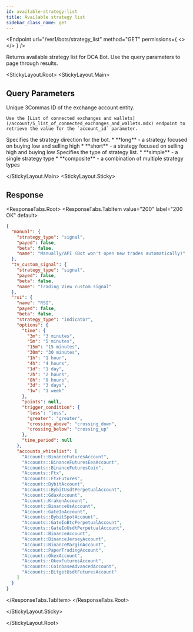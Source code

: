 ```yaml
---
id: available-strategy-list
title: Available strategy list
sidebar_class_name: get
---
```



<Endpoint
  url="/ver1/bots/strategy_list"
  method="GET"
  permissions={
    <>
      <Permission title="Permission" description="BOTS_READ" />
      <Permission title="Security" description="SIGNED" />
    </>
  }
/>

Returns available strategy list for DCA Bot. Use the query parameters to page through results.

<Separator />

<StickyLayout.Root>
<StickyLayout.Main>
## Query Parameters

<ApiParam name='account_id' type='integer' id="account_id">
    Unique 3Commas ID of the exchange account entity.

    Use the [List of connected exchanges and wallets](/account/5_list_of_connected_exchanges_and_wallets.mdx) endpoint to retrieve the value for the `account_id` parameter.

</ApiParam>

<ApiParam name="type" type="string" id="type">
  Specifies the strategy direction for the bot.
  <CollapsibleNestedParams openName="Hide allowed values" collapsedName="Show allowed values">
      * **long** - a strategy focused on buying low and selling high
      * **short** - a strategy focused on selling high and buying low
     </CollapsibleNestedParams>
</ApiParam>

<ApiParam name="strategy" type="string" id="strategy">
  Specifies the type of strategy list.
  <CollapsibleNestedParams openName="Hide allowed values" collapsedName="Show allowed values">
      * **simple** - a single strategy type
      * **composite** - a combination of multiple strategy types
     </CollapsibleNestedParams>
</ApiParam>

</StickyLayout.Main>
<StickyLayout.Sticky>

## Response
<ResponseTabs.Root>
  <ResponseTabs.TabItem value="200" label="200 OK" default>
```json
{
  "manual": {
    "strategy_type": "signal",
    "payed": false,
    "beta": false,
    "name": "Manually/API (Bot won't open new trades automatically)"
  },
  "tv_custom_signal": {
    "strategy_type": "signal",
    "payed": false,
    "beta": false,
    "name": "Trading View custom signal"
  },
  "rsi": {
    "name": "RSI",
    "payed": false,
    "beta": false,
    "strategy_type": "indicator",
    "options": {
      "time": {
        "3m": "3 minutes",
        "5m": "5 minutes",
        "15m": "15 minutes",
        "30m": "30 minutes",
        "1h": "1 hour",
        "4h": "4 hours",
        "1d": "1 day",
        "2h": "2 hours",
        "8h": "8 hours",
        "3d": "3 days",
        "1w": "1 week"
      },
      "points": null,
      "trigger_condition": {
        "less": "less",
        "greater": "greater",
        "crossing_above": "crossing_down",
        "crossing_below": "crossing_up"
      },
      "time_period": null
    },
    "accounts_whitelist": [
      "Account::BinanceFuturesAccount",
      "Accounts::BinanceFuturesEeaAccount",
      "Accounts::BinanceFuturesCoin",
      "Accounts::Ftx",
      "Accounts::FtxFutures",
      "Account::BybitAccount",
      "Accounts::BybitUsdtPerpetualAccount",
      "Account::GdaxAccount",
      "Account::KrakenAccount",
      "Account::BinanceUsAccount",
      "Account::GateIoAccount",
      "Accounts::BybitSpotAccount",
      "Accounts::GateIoBtcPerpetualAccount",
      "Accounts::GateIoUsdtPerpetualAccount",
      "Account::BinanceAccount",
      "Account::BinanceJerseyAccount",
      "Account::BinanceMarginAccount",
      "Account::PaperTradingAccount",
      "Account::OkexAccount",
      "Accounts::OkexFuturesAccount",
      "Accounts::CoinbaseAdvancedAccount",
      "Accounts::BitgetUsdtFuturesAccount"
    ]
  }
}
```
  </ResponseTabs.TabItem>
</ResponseTabs.Root>

</StickyLayout.Sticky>

</StickyLayout.Root>
